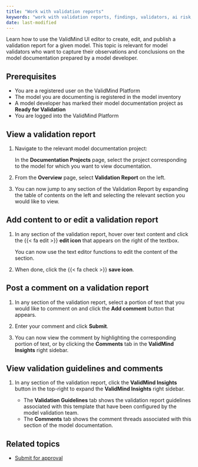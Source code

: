 ```yaml
---
title: "Work with validation reports"
keywords: "work with validation reports, findings, validators, ai risk, model risk management, ValidMind"
date: last-modified
---
```


<!--- NR TO DO this topic might be better called "Work with validation reports" ---> 

Learn how to use the ValidMind UI editor to create, edit, and publish a validation report for a given model. This topic is relevant for model validators who want to capture their observations and conclusions on the model documentation prepared by a model developer.

## Prerequisites

* You are a registered user on the ValidMind Platform
* The model you are documenting is registered in the model inventory
* A model developer has marked their model documentation project as **Ready for Validation**
* You are logged into the ValidMind Platform

## View a validation report

1. Navigate to the relevant model documentation project:

   In the **Documentation Projects** page, select the project corresponding to the model for which you want to view documentation.

2. From the **Overview** page, select **Validation Report** on the left.

3. You can now jump to any section of the Validation Report by expanding the table of contents on the left and selecting the relevant section you would like to view.

## Add content to or edit a validation report

1. In any section of the validation report, hover over text content and click the {{< fa edit >}} **edit icon** that appears on the right of the textbox.
<!--- **Need image** --->

   You can now use the text editor functions to edit the content of the section.

2. When done, click the {{< fa check >}} **save icon**.

## Post a comment on a validation report

1. In any section of the validation report, select a portion of text that you would like to comment on and click the **Add comment** button that appears.
<!--- **Need image** --->

2. Enter your comment and click **Submit**.

3. You can now view the comment by highlighting the corresponding portion of text, or by clicking the **Comments** tab in the **ValidMind Insights** right sidebar.

## View validation guidelines and comments

1. In any section of the validation report, click the **ValidMind Insights** button in the top-right to expand the **ValidMind Insights** right sidebar. 
<!--- **Need image** --->

   - The **Validation Guidelines** tab shows the validation report guidelines associated with this template that have been configured by the model validation team.
   - The **Comments** tab shows the comment threads associated with this section of the model documentation.

<!---
## Troubleshooting

[Include any common issues or errors that may arise during the task and how to resolve them.]
--->

## Related topics

* [Submit for approval](submit-for-approval.qmd)

